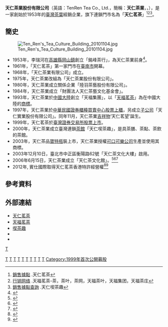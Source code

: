 {{Inappropriate tone|time=2020-07-15T09:48:25+00:00}}

{{Infobox Company 
| company_name       = 天仁茶業股份有限公司
| company_name_en    = TenRen Tea Co., Ltd.
| logo               = TENREN logo.png
| company_type       = [[股份有限公司|股份有限公司]]
| company_slogan     = 
| traded_as          = {{twse|1233}}<br>（1999年1月20日上市）
| trading_name       = 天仁茶業
| predecessor        = 銘峰茶行
| foundation         = 1961年（創始）
| location           = {{ROC}}<br>[[臺北市|臺北市]][[大安區_(臺北市)|大安區]][[忠孝東路|忠孝東路]]四段107號6樓（首都銀行大樓）
| local_code_name    = 	TW 
| local_code         = 	18559415
| area_served        = [[臺灣|臺灣]]
| founder            = 李瑞河
| key_people         = [[董事長|董事長]]：李國麟
| industry           = 飲料製造業
| products           = 茶葉、茶飲、茶點、茶膳
| capital            = [[新台幣|新台幣]]905,919,480元
| revenue            = 
| assets             = 新台幣930,000,000元
| total_asset        = 
| operating_income   = 
| profit             = 
| market_value       =
| num_employees      = 877人(2016年)
| P/E ratio          = 
| earnings per share = 
| Net asset value    = 
| accounting_period  = 
| parent             = 
| divisions          =
| major_shareholder  = 
| subsid             = 
| homepage           = [http://www.tenren.com.tw www.tenren.com.tw]
| footnotes          = 
}}
'''天仁茶業股份有限公司'''（英語：TenRen Tea Co., Ltd.，簡稱：'''天仁茶業'''，{{lang|en|Ten Ren’s Tea}}，{{twse|1233}}），是一家創始於1953年的[[臺灣|臺灣]][[茶葉|茶葉]]經銷企業，旗下連鎖門市名為「'''天仁茗茶'''」<ref>[https://www.tenren.com.tw/Content/Distributors/distributors.aspx?SiteID=10&MmmID=654265734224637430 銷售據點] {{Wayback|url=https://www.tenren.com.tw/Content/Distributors/distributors.aspx?SiteID=10&MmmID=654265734224637430 |date=20210628133918 }}.天仁茗茶</ref><ref>[http://www.tenfu.com/store/?BUCode=TA 行销网络] {{Wayback|url=http://www.tenfu.com/store/?BUCode=TA |date=20210614173037 }}.天福茗茶-茶，茶叶，茶网，天福茶叶，天福集团，天福茶庄</ref><ref>[https://www.chafortea.com.tw/Content/Distributors/distributors.aspx?SiteID=10&MmmID=654265734224637430 銷售據點查詢] {{Wayback|url=https://www.chafortea.com.tw/Content/Distributors/distributors.aspx?SiteID=10&MmmID=654265734224637430 |date=20210614173037 }}.天仁喫茶趣</ref>。

==簡史==
[[File:Ten_Ren's_Tea_Culture_Building_20101104.jpg|thumb]]
*1953年，李瑞河在[[高雄縣|高雄縣]][[岡山鎮|岡山鎮]]創立「銘峰茶行」，為天仁茶業前身<ref>{{Cite web |url = https://ec.ltn.com.tw/article/paper/601578 |title = 李瑞河︰堅持四不一沒有 才能谷底翻身 |author = 楊雅民 |date = 2012-07-23 |publisher = 自由時報 |language = zh-tw |accessdate = 2019-10-10 |quote = 出身於南投縣名間鄉的李瑞河，是個不折不扣的茶農之子，自幼在茶山裡打滾。在種茶的人多，買茶的人少的1950年代，李瑞河的父親李樹木心想，光靠2公頃茶園，並無法養活一家大小，而決定賣掉茶園、甘蔗和甘薯田，所得資金，在高雄岡山開設茶行。 |archive-date = 2019-10-09 |archive-url = https://web.archive.org/web/20191009172655/https://ec.ltn.com.tw/article/paper/601578 |dead-url = no }}</ref>。
*1961年，「天仁茗茶」第一家門市在[[臺南市_(省轄市)|臺南市]]開幕。
*1968年，「天仁茶業有限公司」成立。
*1975年，天仁茶業改組為「天仁茶業股份有限公司」。
*1980年，天仁茶業成立關係企業「陸羽茶藝股份有限公司」。
*1984年，天仁茶業成立「財團法人天仁茶藝文化基金會」。
*1993年，天仁茶業於[[中國大陸|中國大陸]]創立「天福集團」，以「[[天福茗茶|天福茗茶]]」為在中國大陸的[[商標|商標]]。
*1997年，天仁茶業於[[中華民國證券櫃檯買賣中心|中華民國證券櫃檯買賣中心]][[股票上櫃|股票上櫃]]，另成立[[子公司|子公司]]「天仁實業股份有限公司」。同年11月，天仁茶業[[吉祥物|吉祥物]]‘天仁茗望’誕生。
*1999年，天仁茗茶於[[臺灣證券交易所|臺灣證券交易所]][[股票上市|股票上市]]。
*2000年，天仁茶業成立臺灣連鎖[[茶館|茶館]]「天仁喫茶趣」，是具茶膳、茶點、茶飲的茶館。
*2003年，天仁茶品[[寶特瓶|寶特瓶]]裝上市，天仁茶業授權[[可口可樂公司|可口可樂公司]]生產並使用其商標。
*2003年12月10日，臺北市中正區衡陽路62號「天仁茶文化大樓」啟用。
*2006年6月15日，天仁茶業成立「天仁茶文化館」。<ref>{{Cite news|url=http://www.appledaily.com.tw/appledaily/article/headline/20150506/36534486/|title=茶王創立「天仁」年營收百億|last=|first=|date=|work=|newspaper=[[台灣蘋果日報|台灣蘋果日報]]|accessdate=2016-12-21|language=zh-TW|archive-date=2017-10-20|archive-url=https://web.archive.org/web/20171020225411/http://www.appledaily.com.tw/appledaily/article/headline/20150506/36534486|dead-url=no}}</ref><ref>{{Cite web|url=http://www.setn.com/News.aspx?NewsID=73764|title=沒本錢再虧了！天仁「茶王」李瑞河 曾跨足證券慘賠30億|accessdate=2016-12-21|author=|date=|publisher=[[三立新聞網|三立新聞網]]|archive-date=2017-08-05|archive-url=https://web.archive.org/web/20170805161637/http://www.setn.com/News.aspx?NewsID=73764|dead-url=no}}</ref><ref>{{Cite web|url=http://www.bnext.com.tw/article/25034/BN-ARTICLE-25034|title=承擔失敗、解決問題，才能再創高峰|accessdate=2016-12-21|work=[[數位時代|數位時代]]|archive-date=2019-05-22|archive-url=https://web.archive.org/web/20190522075121/https://www.bnext.com.tw/article/25034/BN-ARTICLE-25034|dead-url=no}}</ref>
*2012年, 賓仕國際取得天仁茗茶香港特許經營權<ref>{{Cite web |url=https://www.hk01.com/%E8%B2%A1%E7%B6%93%E5%BF%AB%E8%A8%8A/165675/%E5%A4%A9%E4%BB%81%E8%8C%97%E8%8C%B6%E5%9C%A8%E6%B8%AF%E5%B9%B4%E5%90%B8%E9%87%911-34%E5%84%84-%E7%B6%93%E9%8A%B7%E5%95%86%E6%8B%9B%E8%82%A1%E6%9B%B8%E6%8F%AD3%E5%A4%A7%E7%86%B1%E8%B3%A3%E5%8E%9F%E5%9B%A0 |title=天仁茗茶在港年吸金1.34億　經銷商招股書揭3大熱賣原因 |access-date=2021-10-03 |archive-date=2021-10-03 |archive-url=https://web.archive.org/web/20211003160244/https://www.hk01.com/%E8%B2%A1%E7%B6%93%E5%BF%AB%E8%A8%8A/165675/%E5%A4%A9%E4%BB%81%E8%8C%97%E8%8C%B6%E5%9C%A8%E6%B8%AF%E5%B9%B4%E5%90%B8%E9%87%911-34%E5%84%84-%E7%B6%93%E9%8A%B7%E5%95%86%E6%8B%9B%E8%82%A1%E6%9B%B8%E6%8F%AD3%E5%A4%A7%E7%86%B1%E8%B3%A3%E5%8E%9F%E5%9B%A0 }}</ref><ref>{{Cite web |url=https://inews.hket.com/article/2017874/%E5%A4%A9%E4%BB%81%E8%8C%97%E8%8C%B6%E9%A6%99%E6%B8%AF%E7%B6%93%E9%8A%B7%E5%95%86%E6%8B%9B%E8%82%A1%E3%80%80%E6%9C%88%E8%B3%A360%E8%90%AC%E6%9D%AF%E5%B9%B4%E5%90%B8%E9%87%911.1%E5%84%84%E5%85%83 |title=天仁茗茶香港經銷商招股　月賣60萬杯年吸金1.1億元 |access-date=2021-10-03 |archive-date=2021-10-03 |archive-url=https://web.archive.org/web/20211003160250/https://inews.hket.com/article/2017874/%E5%A4%A9%E4%BB%81%E8%8C%97%E8%8C%B6%E9%A6%99%E6%B8%AF%E7%B6%93%E9%8A%B7%E5%95%86%E6%8B%9B%E8%82%A1%E3%80%80%E6%9C%88%E8%B3%A360%E8%90%AC%E6%9D%AF%E5%B9%B4%E5%90%B8%E9%87%911.1%E5%84%84%E5%85%83 }}</ref>

== 參考資料 ==
{{reflist}}

==外部連結==
{{Commons category|Ten Ren Tea}}
{{Portal|台灣}}
* [http://www.tenren.com.tw/ 天仁茗茶] {{Wayback|url=http://www.tenren.com.tw/ |date=20170523043542 }}{{zh-tw}}{{en}}
* [http://www.tenfu.com 天福茗茶] {{Wayback|url=http://www.tenfu.com/ |date=20191002235442 }}{{zh-cn}}{{en}}
* [http://www.chafortea.com.tw/ 喫茶趣] {{Wayback|url=http://www.chafortea.com.tw/ |date=20110612013418 }}{{zh}}{{en}}
* {{facebook|tenrenchafortea|天仁喫茶趣chaFORTEA粉絲團}}
* {{facebook|tenren60|天仁茗茶找茶粉絲團}}

{{台灣食品工業公司（上市）}}

[[Category:台灣連鎖餐廳|T]]
[[Category:台灣餐飲業|T]]
[[Category:台灣品牌|T]]
[[Category:台灣食品公司|T]]
[[Category:台灣飲料公司|T]]
[[Category:1961年台灣建立|T]]
[[Category:1961年成立的公司|T]]
[[category:茶企業|T]]
[[Category:家族式企業|T]]
[[Category:飲料公司|T]]
[[Category:總部位於臺北市大安區的工商業機構|T]]
[[Category:1999年首次公開募股|Category:1999年首次公開募股]]